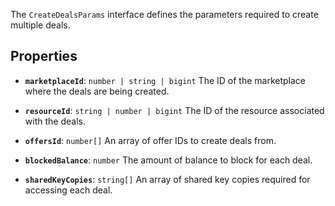 The `CreateDealsParams` interface defines the parameters required to create multiple deals.

## Properties

- **`marketplaceId`**: `number | string | bigint`
The ID of the marketplace where the deals are being created.

- **`resourceId`**: `string | number | bigint`
The ID of the resource associated with the deals.

- **`offersId`**: `number[]`
An array of offer IDs to create deals from.

- **`blockedBalance`**: `number`
The amount of balance to block for each deal.

- **`sharedKeyCopies`**: `string[]`
An array of shared key copies required for accessing each deal.
